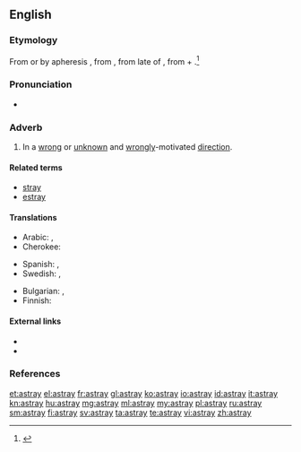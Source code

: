 ==English==

===Etymology===
From {{etyl|enm}} {{term|astraien}} or by apheresis {{term|straien}}, from {{etyl|fro}} {{term|estraier||to stray}}, from late {{etyl|ML.}}  of {{term|extravagari||to wander beyond}}, from {{etyl|la}} {{term|extra||lang=la|beyond}} + {{term|vagari||lang=la|to wander, stray}}.<ref>{{R:Century 1911}}</ref>

===Pronunciation===
* {{rhymes|eɪ}}

===Adverb===
{{en-adv|?}}

# In a [[wrong]] or [[unknown]] and [[wrongly]]-motivated [[direction]].

====Related terms====
* [[stray]]
* [[estray]]

====Translations====
{{trans-top|in a wrong direction}}
* Arabic: {{t-|ar|بضلال|tr=biḍalaal|sc=Arab}}, {{t-|ar|على ضلال|tr=ʕalaa ḍalaal|sc=Arab}}
* Cherokee: {{t|chr|ᎤᎴᎾᎯᏛ|tr=ulenahidv|sc=Cher}}
{{trans-mid}}
* Spanish: {{t+|es|perdido}}, {{t-|es|extraviado}}
* Swedish: {{t+|sv|vilse}}, {{t-|sv|på villovägar}}
{{trans-bottom}}
{{checktrans-top}}
* Bulgarian: {{t+|bg|заблуден}}, {{t+|bg|залутан}}
* Finnish: {{t-|fi|eksyksissä}}
{{trans-bottom}}

====External links====
* {{R:Webster 1913}}
* {{R:OneLook}}

===References===
<references/>

[[et:astray]]
[[el:astray]]
[[fr:astray]]
[[gl:astray]]
[[ko:astray]]
[[io:astray]]
[[id:astray]]
[[it:astray]]
[[kn:astray]]
[[hu:astray]]
[[mg:astray]]
[[ml:astray]]
[[my:astray]]
[[pl:astray]]
[[ru:astray]]
[[sm:astray]]
[[fi:astray]]
[[sv:astray]]
[[ta:astray]]
[[te:astray]]
[[vi:astray]]
[[zh:astray]]